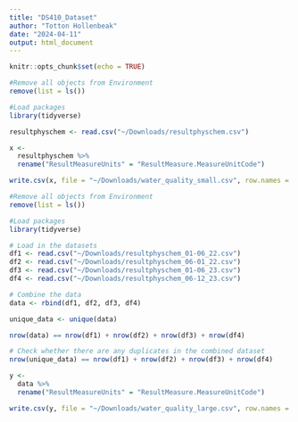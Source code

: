 ```yaml
---
title: "DS410_Dataset"
author: "Totton Hollenbeak"
date: "2024-04-11"
output: html_document
---
```


```r
knitr::opts_chunk$set(echo = TRUE)
```

```r
#Remove all objects from Environment
remove(list = ls())

#Load packages
library(tidyverse)

resultphyschem <- read.csv("~/Downloads/resultphyschem.csv")

x <- 
  resultphyschem %>% 
  rename("ResultMeasureUnits" = "ResultMeasure.MeasureUnitCode")
```

```r
write.csv(x, file = "~/Downloads/water_quality_small.csv", row.names = FALSE)
```

```r
#Remove all objects from Environment
remove(list = ls())

#Load packages
library(tidyverse)

# Load in the datasets
df1 <- read.csv("~/Downloads/resultphyschem_01-06_22.csv")
df2 <- read.csv("~/Downloads/resultphyschem_06-01_22.csv")
df3 <- read.csv("~/Downloads/resultphyschem_01-06_23.csv")
df4 <- read.csv("~/Downloads/resultphyschem_06-12_23.csv")
```

```r
# Combine the data
data <- rbind(df1, df2, df3, df4)
```

```r
unique_data <- unique(data)
```

```r
nrow(data) == nrow(df1) + nrow(df2) + nrow(df3) + nrow(df4)
```

```r
# Check whether there are any duplicates in the combined dataset
nrow(unique_data) == nrow(df1) + nrow(df2) + nrow(df3) + nrow(df4)
```

```r
y <-
  data %>% 
  rename("ResultMeasureUnits" = "ResultMeasure.MeasureUnitCode")
```

```r
write.csv(y, file = "~/Downloads/water_quality_large.csv", row.names = FALSE)
```

